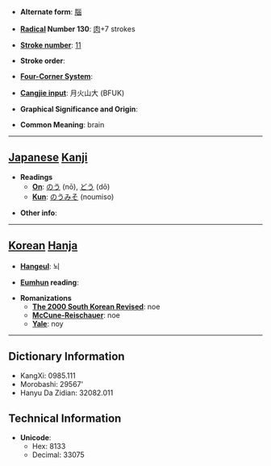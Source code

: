 * '''Alternate form''': [[腦]]

* '''[[Wiktionary:Chinese radical index| Radical]] Number 130''': [[Wiktionary:Chinese radical index 肉|肉]]+7 strokes

* '''[[Wiktionary:Chinese total strokes index|Stroke number]]''': [[Wiktionary:Chinese total strokes index 11|11]]

* '''Stroke order''': 

* '''[[Wiktionary:Chinese four corner index|Four-Corner System]]''': 

* '''[[Wiktionary:Chinese Cangjie index|Cangjie input]]''': 月火山大 (BFUK)

* '''Graphical Significance and Origin''': 

* '''Common Meaning''': brain

----

== [[Japanese]] [[Kanji]] ==

* '''Readings'''
** '''[[On]]''': [[のう]] (nō), [[どう]] (dō)
** '''[[Kun]]''': [[のうみそ]] (noumiso)

* '''Other info''':  

----

== [[Korean]] [[Hanja]] ==

* '''[[Hangeul]]''': 뇌

* '''[[Eumhun]] reading''': 

* '''Romanizations'''
** '''[[The 2000 South Korean Revised Romanization|The 2000 South Korean Revised]]''': noe
** '''[[McCune-Reischauer]]''': noe
** '''[[Yale]]''': noy

----

== Dictionary Information ==

* KangXi: 0985.111
* Morobashi: 29567'
* Hanyu Da Zidian: 32082.011

== Technical Information ==

* '''Unicode''':
** Hex: 8133
** Decimal: 33075